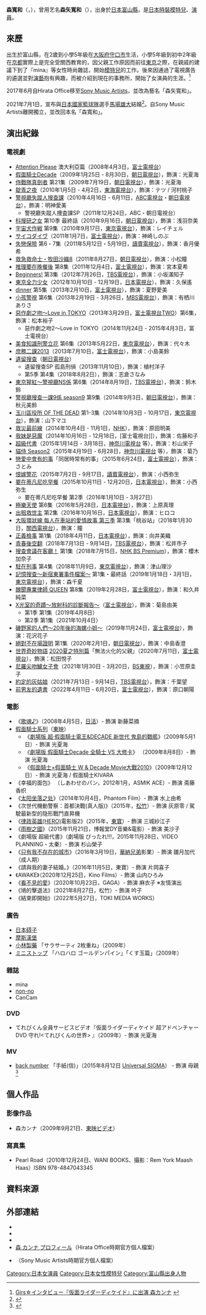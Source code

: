 {{藝人
| name = 森宽和
| 類型 = 女演員
| 圖片 =
| 圖片尺寸 = 
| 圖片簡介 = 
| 別名 = {{lang|ja|森矢 カンナ}}（舊藝名）
| 外文名 = 森 カンナ
| 外文 = ja
| 英文名 = Kanna Mori
| 綽號 = 
| 國籍 = {{JPN}}
| 出生日期 = {{birth_date_and _age|1988|6|22}}
| 出生地點 = {{JPN}}[[富山縣|富山縣]]
| 職業 = [[時裝|時裝]][[模特兒|模特兒]]、[[演員|演員]]
| 配偶 = {{marriage|[[馬場雄大|馬場雄大]]|2021-7-1}}
| 活躍年代 = 2007年至今
| 經紀公司 = Hirata Office（- 2017年6月）<br>[[Sony_Music_Artists|Sony Music Artists]]（2017年6月 - 2021年6月30日）
| 網站 = {{official|https://kannamori.com/}}
| IMDb = 3433932
}}
{{japanese|japanese=森 カンナ|kana=もり カンナ|romaji=Mori Kanna}}
{{japanese|japanese=森矢 カンナ|kana=もりや かんな|romaji=Moriya Kanna}}

'''森寬和'''（{{jpn|j=森 カンナ|hg=もり カンナ|rm=Mori Kanna}}，{{bd|1988年|6月22日|catIdx=Mori Kanna}}），曾用艺名'''森矢寬和'''（{{jpn|j=森矢 カンナ|hg=もりや かんな|rm=Moriya Kanna}}），出身於[[日本|日本]][[富山縣|富山縣]]，是[[日本|日本]][[時裝|時裝]][[模特兒|模特兒]]、[[演員|演員]]。

==來歷==
出生於富山縣，在2歲到小學5年級在[[大阪府|大阪府]][[守口市|守口市]]生活，小學5年級到初中2年級在[[京都|京都]]實際上是完全受關西教育的，因父親工作原因而前往[[東京|東京]]之際，在親戚的建議下到了『mina』等女性時尚雜誌，開始[[模特兒|模特兒]]的工作。後來因通過了電視廣告的遴選並對[[演藝|演藝]]抱有興趣，而被介紹到現在的事務所，開始了女演員的生涯。<ref>[http://www.deview.co.jp/interview/090515b.html Girs☆インタビュー『仮面ライダーディケイド』に出演 森カンナ] {{webarchive|url=https://web.archive.org/web/20090527014718/http://www.deview.co.jp/interview/090515b.html |date=2009-05-27 }}</ref>

2017年6月自Hirata Office移至[[Sony_Music_Artists|Sony Music Artists]]，並改為藝名「森矢寬和」。

2021年7月1日，宣布與[[日本國家男子籃球隊|日本國家籃球隊]]選手[[馬場雄大|馬場雄大]]結婚<ref>{{Cite web |date=2021-07-01 |title=バスケ日本代表・馬場雄大＆森カンナが結婚を発表…森は事務所から独立し芸名も本名に |url=https://hochi.news/articles/20210630-OHT1T51216.html |website=[[體育報知|體育報知]] |language=ja |access-date=2022-06-20}}</ref>。自Sony Music Artists離開獨立，並改回本名「森寬和」。

==演出紀錄==
===電視劇===
* [[Attention_Please#2006年電視劇|Attention Please]] 澳大利亞篇（2008年4月3日，[[富士電視台|富士電視台]]）
* [[假面騎士Decade|假面騎士Decade]]（2009年1月25日 - 8月30日，[[朝日電視台|朝日電視台]]），飾演：光夏海
* [[侍戰隊真劍者|侍戰隊真劍者]] 第21集（2009年7月19日，[[朝日電視台|朝日電視台]]），飾演：光夏海
* [[靛青之夜|靛青之夜]]（2010年1月5日 - 4月2日，[[東海電視台|東海電視台]]），飾演：テツ / 河村桃子
* [[警視廳失蹤人搜查課|警視廳失蹤人搜查課]]（2010年4月16日 - 6月11日，[[朝日放送電視台|ABC電視台]]・[[朝日電視台|朝日電視台]]），飾演：明神愛美
** 警視廳失蹤人捜査課SP（2011年12月24日，ABC・朝日電視台）
* [[科調所的女法研|科搜研之女]] 第10季 最終話（2010年9月16日，[[朝日電視台|朝日電視台]]），飾演：浅羽奈美
* [[宇宙犬作戦|宇宙犬作戦]] 第9集（2010年9月17日，[[東京電視台|東京電視台]]），飾演：レイチェル
* [[サイコダイヴ|サイコダイヴ]]（2011年1月7日，[[富士電視台|富士電視台]]），飾演：神崎しのぶ
* [[失戀保險|失戀保險]] 第6・7集（2011年5月12日・5月19日，[[讀賣電視台|讀賣電視台]]），飾演：香月優希
* [[救急救命士・牧田沙織|救急救命士・牧田沙織8]]（2011年8月27日，[[朝日電視台|朝日電視台]]），飾演：小松瞳
* [[推理要在晚餐後#電視劇|推理要在晚餐後]] 第8集（2011年12月4日，[[富士電視台|富士電視台]]），飾演：宮本夏希
* [[Beginners!|Beginners!]] 第3集（2012年7月26日，[[TBS|TBS電視台]]），飾演：小坂滿知子
* [[東京全力少女|東京全力少女]]（2012年10月10日 - 12月19日，[[日本電視台|日本電視台]]），飾演：久保遙
* [[dinner|dinner]] 第5集（2013年2月10日，[[富士電視台|富士電視台]]），飾演：夏野愛美
* [[小孩警視|小孩警視]] 第6集（2013年2月19日 - 3月26日，[[每日放送|MBS電視台]]），飾演：有栖川ありさ
* [[惡作劇之吻2013|惡作劇之吻～Love in TOKYO]]（2013年3月29日，[[富士電視台TWO|富士電視台TWO]]）第6集，飾演：松本裕子
** 惡作劇之吻2～Love in TOKYO（2014年11月24日 - 2015年4月3日，富士電視台）
* [[美食知識刑警立花|美食知識刑警立花]] 第6集（2013年5月22日，[[東京電視台|東京電視台]]），飾演：代々木
* [[庶務二課2013|庶務二課2013]]（2013年7月10日，[[富士電視台|富士電視台]]），飾演：小島美鈴
* [[遺留搜查|遺留搜查]]（[[朝日電視台|朝日電視台]]）
** 遺留搜查SP 孤島刑偵（2013年11月10日），飾演：植村洋子
** 第5季 第4集（2018年8月2日），飾演：志倉さなみ
* [[東京猩紅|東京猩紅～警視廳NS係]] 第6集（2014年8月19日，[[TBS電視台|TBS電視台]]），飾演：鈴木鈴
* [[警視廳搜查一課9係|警視廳搜查一課9係 season9]] 第9集（2014年9月3日，[[朝日電視台|朝日電視台]]），飾演：秋元美鈴
* [[玉川區役所_OF_THE_DEAD|玉川區役所 OF THE DEAD]] 第1-3集（2014年10月3日 - 10月17日，[[東京電視台|東京電視台]]），飾演：山下マユ
* [[救災最前線|救災最前線]]（2014年10月4日 - 11月1日，[[NHK|NHK]]），飾演：原田明美
* [[亲爱的姊妹|我妹是惡魔]]（2014年10月16日 - 12月18日，[富士電視台]]），飾演：佐藤和子
* [[超級代書|超級代書]]（2015年1月14日 - 3月18日，[[神奈川電視台|神奈川電視台]] 等），飾演：杉山栄子
* [[貓侍|貓侍 Season2]]（2015年4月19日 - 6月28日，[[神奈川電視台|神奈川電視台]] 等），飾演：菊乃
* [[戀愛中會有的事|戀愛中會有的事]]「同居時常有的事」（2015年6月24日，[[富士電視台|富士電視台]]），飾演：さとみ
* [[恨嫁警花|恨嫁警花]]（2015年7月2日 - 9月17日，[[讀賣電視台|讀賣電視台]]），飾演：小西弥生
* [[要在蒂凡尼吃早餐|要在蒂凡尼吃早餐]]（2015年10月11日 - 12月20日，[[日本電視台|日本電視台]]），飾演：小西弥生
** 要在蒂凡尼吃早餐 第2季（2016年1月10日 - 3月27日）
* [[極樂天使#電視劇|極樂天使]] 第6集（2016年5月28日，[[日本電視台|日本電視台]]），飾演：上原真理
* [[出租救世主|出租救世主]] 第2集（2016年10月16日，[[日本電視台|日本電視台]]），飾演：ヒロコ
* [[大阪環狀線_每人在車站的愛情故事#第三季|大阪環狀線 每人在車站的愛情故事 第三季]] 第3集「桃谷站」（2018年1月30日，[[關西電視台|關西電視台]]），飾演：瞳
* [[正義檢事|正義檢事]] 第1集（2018年4月11日，[[日本電視台|日本電視台]]），飾演：向井美織
* [[青春後空翻|青春後空翻]]（2018年7月13日 - 9月14日，[[TBS電視台|TBS電視台]]），飾演：松井市子
* [[搜查會議在客廳！|搜查會議在客廳！]] 第1集（2018年7月15日，[[NHK_BS_Premium|NHK BS Premium]]），飾演：櫻木加奈子
* [[駐在刑事|駐在刑事]] 第4集（2018年11月9日，[[東京電視台|東京電視台]]），飾演：津山理沙
* [[記憶搜查〜新宿東署事件檔案〜|記憶搜查〜新宿東署事件檔案〜]] 第1集・最終話（2019年1月18日・3月1日，[[東京電視台|東京電視台]]），飾演：森千夏
* [[醜聞專業律師_QUEEN|醜聞專業律師 QUEEN]] 第8集（2019年2月28日，[[富士電視台|富士電視台]]），飾演：和久井純菜
* [[X光室的奇蹟#電視劇|X光室的奇蹟～放射科的診斷報告～]]（[[富士電視台|富士電視台]]），飾演：菊島由美
** 第1季 第1集（2019年4月8日）
** 第2季 第1集（2021年10月4日）
* [[海螺小姐|磯野家的人們～20年後的海螺小姐～]]（2019年11月24日，[[富士電視台|富士電視台]]），飾演：花沢花子
* [[绝对不在场证明|絕對不在場證明]] 第1集（2020年2月1日，[[朝日電視台|朝日電視台]]），飾演：中島香澄
* [[世界奇妙物語|世界奇妙物語]] [[世界奇妙物語播放作品列表#2020年|2020夏之特別篇]]「無法火化的父親」（2020年7月11日，[[富士電視台|富士電視台]]），飾演：松田悅子
* [[尼羅尖吻鱸女子會|尼羅尖吻鱸女子會]]（2021年1月30日 - 3月20日，[[BS东视|BS東視]]），飾演：小笠原圭子
* [[約定的灰姑娘#電視劇|約定的灰姑娘]]（2021年7月13日 - 9月14日，[[TBS電視台|TBS電視台]]），飾演：千葉望 
* [[前男友的遺書|前男友的遺書]]（2022年4月11日 - 6月20日，[[富士電視台|富士電視台]]），飾演：原口朝陽

===電影===
* 《[[歌魂♪|歌魂♪]]》（2008年4月5日，[[日活|日活]]）- 飾演 新藤菜摘 
* [[假面騎士系列|假面騎士系列]]（[[東映|東映]]）
** 《[[幪面超人電王#劇場版_2|劇場版 超·假面騎士電王&DECADE 新世代 鬼島的戰艦]]》（2009年5月1日）- 飾演 光夏海
** 《[[劇場版_假面騎士Decade_全騎士_VS_大修卡|劇場版 假面騎士Decade 全騎士 VS 大修卡]]》 （2009年8月8日）- 飾演 光夏海
** 《[[假面騎士×假面騎士_W_&_Decade_Movie大戰2010|假面騎士×假面騎士 W & Decade Movie大戰2010]]》（2009年12月12日）- 飾演 光夏海 / 假面騎士KIVARA
* 《幸福的面包》 （しあわせのパン，2012年1月，ASMIK ACE）- 飾演 斋藤香织
* 《[[太阳坐落之处#电影|太阳坐落之处]]》（2014年10月4日，Phantom Film）- 飾演 水上由希 
* 《次世代機動警察：首都決戰(真人版)》（2015年，[[松竹|松竹]]）- 飾演 灰原零 / 駕駛最新型的隐形戰鬥直昇機
* 《[[HERO_(2015年電影)|律政英雄(HERO)]]電影版2》（2015年，[[東寶|東寶]]）- 飾演 三城紗江子
* 《[[雨樹之國#電影|雨樹之國]]》（2015年11月21日，博報堂DY音樂&電影）- 飾演 美沙子 
* 《劇場版 超級代書》（劇場版 びったれ!!!，2015年11月28日，VIDEO PLANNING・太秦）- 飾演 杉山榮子
* 《[[只有我不存在的城市#電影|只有我不存在的城市]]》（2016年3月19日，[[華納兄弟|華納兄弟]]影業）- 飾演 雛月加代（成人期）
* 《請與我的妻子結婚。》（2016年11月5日，東寶）- 飾演 片岡喜子
* 《AWAKE》（2020年12月25日，Kino Films）- 飾演 山内ひろみ
* 《[[看不見的愛|看不見的愛]]》（2020年10月23日，GAGA）- 飾演 麻衣子  ※友情演出
* 《鳩的擊退法》（2021年8月27日，松竹）- 飾演 吟子
* 《結束即開始》（2022年5月27日，TOKI MEDIA WORKS）

===廣告===
* [[日本碍子|日本碍子]]
* [[摩斯漢堡|摩斯漢堡]]
* [[小林製藥|小林製藥]] 「サラサーティ 2枚重ね」（2009年）
* [[ミニストップ|ミニストップ]] 「ハロハロ ゴールデンパイン」「くす玉篇」（2009年）

===雜誌===
* mina
* [[non-no|non-no]]
* CanCam

===DVD===
* てれびくん全員サービスビデオ『仮面ライダーディケイド 超アドベンチャーDVD 守れ!<てれびくんの世界> 』（2009年）- 飾演 光夏海

===MV===
* [[back_number|back number]] 「手紙(信)」（2015年8月12日 [[環球音樂_(日本)#Universal_SIGMA|Universal SIGMA]]） - 飾演 母親<ref>{{cite web|url=http://www.oricon.co.jp/news/2056454/|title=back number、「手紙」MV公開 森カンナ初の母親役「沁みました」|publisher=オリコン|date=2015-07-23|accessdate=2015-08-21|archive-date=2015-08-01|archive-url=https://web.archive.org/web/20150801152026/http://www.oricon.co.jp/news/2056454/|dead-url=no}}</ref>

==個人作品==
===影像作品===
* 森カンナ（2009年9月21日、[[東映ビデオ|東映ビデオ]]）

===寫真集===
* Pearl Road（2010年12月24日、WANI BOOKS、攝影：Rem York Maash Haas）ISBN 978-4847043345

==資料來源==
<references />

==外部連結==
* {{official|https://kannamori.com/}}{{ja}}
* {{twitter|mori__kanna}}
* {{Instagram|kanna_mori}}
* [https://web.archive.org/web/20150914022244/http://www.hirata-office.jp/talent_profile/woman/kanna_mori.html 森 カンナ プロフィール]（Hirata Office時期官方個人檔案）{{ja}}
* {{Wayback|url=https://www.sma.co.jp/s/sma/artist/436?ima=0000#/news/0 |title=森矢カンナ | Sony Music Artists|date=*}}（Sony Music Artists時期官方個人檔案）{{ja}}

{{normdaten}}
{{DEFAULTSORT:Moriya kanna}}
[[Category:日本女演員|Category:日本女演員]]
[[Category:日本女性模特兒|Category:日本女性模特兒]]
[[Category:富山縣出身人物|Category:富山縣出身人物]]